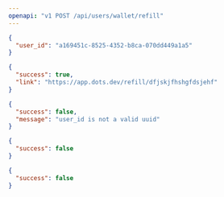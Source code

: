 ```yaml
---
openapi: "v1 POST /api/users/wallet/refill"
---
```


<RequestExample>

```json Payload
{
  "user_id": "a169451c-8525-4352-b8ca-070dd449a1a5"
}
```

</RequestExample>

<ResponseExample>

```json 200
{
  "success": true,
  "link": "https://app.dots.dev/refill/dfjskjfhshgfdsjehf"
}
```

```json 400
{
  "success": false,
  "message": "user_id is not a valid uuid"
}
```

```json 403
{
  "success": false
}
```

```json 404
{
  "success": false
}
```

</ResponseExample>
